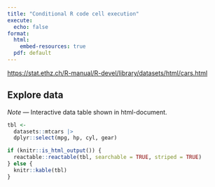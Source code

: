 ```yaml
---
title: "Conditional R code cell execution"
execute:
  echo: false
format:
  html:
    embed-resources: true
  pdf: default
---
```



<https://stat.ethz.ch/R-manual/R-devel/library/datasets/html/cars.html>


## Explore data

::: {.content-visible unless-format="html"}
_Note_ --- Interactive data table shown in html-document.
:::

```r
tbl <-
  datasets::mtcars |>
  dplyr::select(mpg, hp, cyl, gear)

if (knitr::is_html_output()) {
  reactable::reactable(tbl, searchable = TRUE, striped = TRUE)
} else {
  knitr::kable(tbl)
}
```
